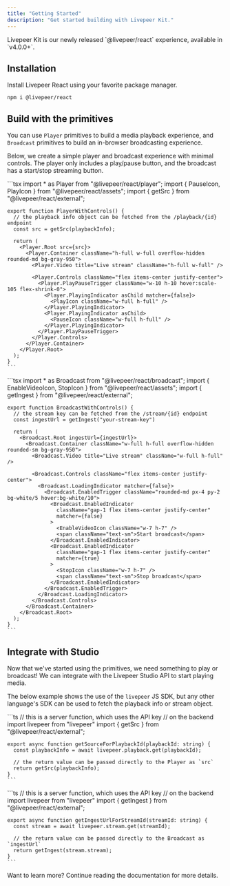 ```yaml
---
title: "Getting Started"
description: "Get started building with Livepeer Kit."
---
```


<Info>
  Livepeer Kit is our newly released `@livepeer/react` experience,
  available in `v4.0.0+`.
</Info>

## Installation

Install Livepeer React using your favorite package manager.

```
npm i @livepeer/react
```

## Build with the primitives

You can use `Player` primitives to build a media playback experience, and `Broadcast`
primitives to build an in-browser broadcasting experience.

Below, we create a simple player and broadcast experience with minimal controls.
The player only includes a play/pause button, and the broadcast has a start/stop streaming
button.

<Tabs>
  <Tab title="Player.tsx">
    ```tsx
    import * as Player from "@livepeer/react/player";
    import { PauseIcon, PlayIcon } from "@livepeer/react/assets";
    import { getSrc } from "@livepeer/react/external";

    export function PlayerWithControls() {
      // the playback info object can be fetched from the /playback/{id} endpoint
      const src = getSrc(playbackInfo);

      return (
        <Player.Root src={src}>
          <Player.Container className="h-full w-full overflow-hidden rounded-md bg-gray-950">
            <Player.Video title="Live stream" className="h-full w-full" />

            <Player.Controls className="flex items-center justify-center">
              <Player.PlayPauseTrigger className="w-10 h-10 hover:scale-105 flex-shrink-0">
                <Player.PlayingIndicator asChild matcher={false}>
                  <PlayIcon className="w-full h-full" />
                </Player.PlayingIndicator>
                <Player.PlayingIndicator asChild>
                  <PauseIcon className="w-full h-full" />
                </Player.PlayingIndicator>
              </Player.PlayPauseTrigger>
            </Player.Controls>
          </Player.Container>
        </Player.Root>
      );
    }
    ```

  </Tab>
  <Tab title="Broadcast.tsx">
    ```tsx 
    import * as Broadcast from "@livepeer/react/broadcast";
    import { EnableVideoIcon, StopIcon } from "@livepeer/react/assets";
    import { getIngest } from "@livepeer/react/external";

    export function BroadcastWithControls() {
      // the stream key can be fetched from the /stream/{id} endpoint
      const ingestUrl = getIngest("your-stream-key")

      return (
        <Broadcast.Root ingestUrl={ingestUrl}>
          <Broadcast.Container className="w-full h-full overflow-hidden rounded-sm bg-gray-950">
            <Broadcast.Video title="Live stream" className="w-full h-full" />

            <Broadcast.Controls className="flex items-center justify-center">
              <Broadcast.LoadingIndicator matcher={false}>
                <Broadcast.EnabledTrigger className="rounded-md px-4 py-2 bg-white/5 hover:bg-white/10">
                  <Broadcast.EnabledIndicator
                    className="gap-1 flex items-center justify-center"
                    matcher={false}
                  >
                    <EnableVideoIcon className="w-7 h-7" />
                    <span className="text-sm">Start broadcast</span>
                  </Broadcast.EnabledIndicator>
                  <Broadcast.EnabledIndicator
                    className="gap-1 flex items-center justify-center"
                    matcher={true}
                  >
                    <StopIcon className="w-7 h-7" />
                    <span className="text-sm">Stop broadcast</span>
                  </Broadcast.EnabledIndicator>
                </Broadcast.EnabledTrigger>
              </Broadcast.LoadingIndicator>
            </Broadcast.Controls>
          </Broadcast.Container>
        </Broadcast.Root>
      );
    }
    ```

  </Tab>
</Tabs>

## Integrate with Studio

Now that we've started using the primitives, we need something to play or broadcast! We can integrate with the
Livepeer Studio API to start playing media.

The below example shows the use of the `livepeer` JS SDK, but any other language's SDK can be used to fetch the
playback info or stream object.

<Tabs>
  <Tab title="get-source.ts">
    ```ts
    // this is a server function, which uses the API key
    // on the backend
    import livepeer from "livepeer"
    import { getSrc } from "@livepeer/react/external";

    export async function getSourceForPlaybackId(playbackId: string) {
      const playbackInfo = await livepeer.playback.get(playbackId);

      // the return value can be passed directly to the Player as `src`
      return getSrc(playbackInfo);
    }
    ```

  </Tab>
  <Tab title="get-ingest.ts">
    ```ts
    // this is a server function, which uses the API key
    // on the backend
    import livepeer from "livepeer"
    import { getIngest } from "@livepeer/react/external";

    export async function getIngestUrlForStreamId(streamId: string) {
      const stream = await livepeer.stream.get(streamId);

      // the return value can be passed directly to the Broadcast as `ingestUrl`
      return getIngest(stream.stream);
    }
    ```

  </Tab>
</Tabs>

Want to learn more? Continue reading the documentation for more details.
